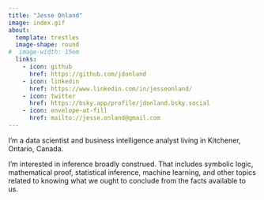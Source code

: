 ```yaml
---
title: "Jesse Onland"
image: index.gif
about: 
  template: trestles
  image-shape: round
#  image-width: 15em
  links:
    - icon: github
      href: https://github.com/jdonland
    - icon: linkedin
      href: https://www.linkedin.com/in/jesseonland/
    - icon: twitter
      href: https://bsky.app/profile/jdonland.bsky.social
    - icon: envelope-at-fill
      href: mailto://jesse.onland@gmail.com
---
```


I'm a data scientist and business intelligence analyst living in Kitchener, Ontario, Canada.

I'm interested in inference broadly construed. That includes symbolic logic, mathematical proof, statistical inference, machine learning, and other topics related to knowing what we ought to conclude from the facts available to us.